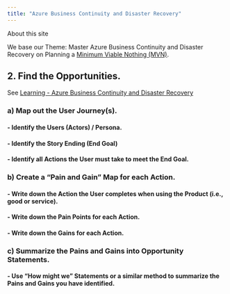```yaml
---
title: "Azure Business Continuity and Disaster Recovery"
---
```


About this site

We base our Theme: Master Azure Business Continuity and Disaster Recovery on Planning a [Minimum Viable Nothing (MVN)](https://github.com/vanHeemstraSystems/minimum-viable-nothing).

## 2. Find the **Opportunities**.

See [Learning - Azure Business Continuity and Disaster Recovery](https://vanheemstrasystems.github.io/learning-azure-business-continuity-and-disaster-recovery/)

### a) Map out the **User Journey(s)**.

#### - Identify the **Users** (Actors) / Persona.

#### - Identify the Story Ending (**End Goal**)

#### - Identify all **Actions** the User must take to meet the End Goal.

### b) Create a "**Pain and Gain**" Map for each Action.

#### - Write down the **Action** the User completes when using the Product (i.e., good or service).

#### - Write down the **Pain Points** for each Action.

#### - Write down the **Gains** for each Action.

### c) Summarize the Pains and Gains into **Opportunity Statements**.

#### - Use "**How might we**" Statements or a similar method to summarize the Pains and Gains you have identified. 
